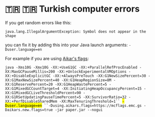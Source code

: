 # 🇹🇷 🇹🇷 Turkish computer errors

If you get random errors like this:

```log
java.lang.IllegalArgumentException: Symbol does not appear in the shape
```

you can fix it by adding this into your Java launch arguments: `-Duser.language=en`

For example if you are using [Aikar's flags](https://docs.papermc.io/paper/aikars-flags):

`java -Xms10G -Xmx10G -XX:+UseG1GC -XX:+ParallelRefProcEnabled -XX:MaxGCPauseMillis=200 -XX:+UnlockExperimentalVMOptions -XX:+DisableExplicitGC -XX:+AlwaysPreTouch -XX:G1NewSizePercent=30 -XX:G1MaxNewSizePercent=40 -XX:G1HeapRegionSize=8M -XX:G1ReservePercent=20 -XX:G1HeapWastePercent=5 -XX:G1MixedGCCountTarget=4 -XX:InitiatingHeapOccupancyPercent=15 -XX:G1MixedGCLiveThresholdPercent=90 -XX:G1RSetUpdatingPauseTimePercent=5 -XX:SurvivorRatio=32 -XX:+PerfDisableSharedMem -XX:MaxTenuringThreshold=1`` `<mark>`-Duser.language=en`</mark>` ``-Dusing.aikars.flags=https://mcflags.emc.gs -Daikars.new.flags=true -jar paper.jar --nogui`